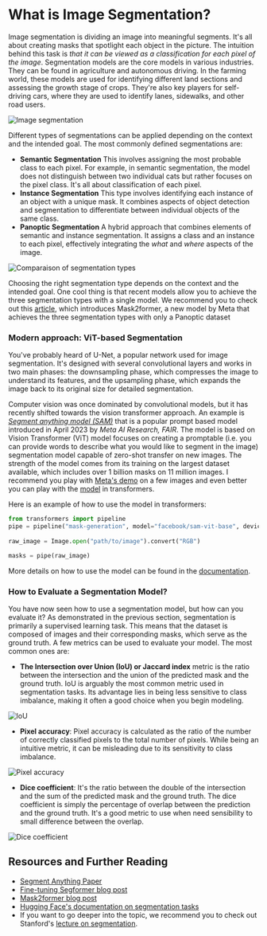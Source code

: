 # What is Image Segmentation? 

Image segmentation is dividing an image into meaningful segments. It's all about creating masks that spotlight each object in the picture. 
The intuition behind this task is *that it can be viewed as a classification for each pixel of the image*.
Segmentation models are the 
core models in various industries. They can be found in agriculture and autonomous driving. In the farming world, these models are used 
for identifying different land sections and assessing the growth stage of crops. They're also key players for self-driving cars, where 
they are used to identify lanes, sidewalks, and other road users.

![Image segmentation](https://huggingface.co/datasets/hf-vision/course-assets/blob/main/segmentation-example.png)

Different types of segmentations can be applied depending on the context and the intended goal.
The most commonly defined segmentations are:
- **Semantic Segmentation**  This involves assigning the most probable class to each pixel. For example, in semantic segmentation, 
the model does not distinguish between two individual cats but rather focuses on the pixel class. It's all about classification of 
each pixel.
- **Instance Segmentation** This type involves identifying each instance of an object with a unique mask. It combines aspects of 
object detection and segmentation to differentiate between individual objects of the same class.
- **Panoptic Segmentation** A hybrid approach that combines elements of semantic and instance segmentation. It assigns a class and 
an instance to each pixel, effectively integrating the *what* and *where* aspects of the image.

![Comparaison of segmentation types](https://huggingface.co/datasets/hf-vision/course-assets/blob/main/segmentation-types.png)

Choosing the right segmentation type depends on the context and the intended goal. One cool thing is that recent models allow you to achieve the three 
segmentation types with a single model. We recommend you to check out this [article](https://huggingface.co/blog/mask2former), which introduces Mask2former, 
a new model by Meta that achieves the three segmentation types with only a Panoptic dataset

### Modern approach: ViT-based Segmentation

You've probably heard of U-Net, a popular network used for image segmentation. It's designed with several convolutional layers and works 
in two main phases: the downsampling phase, which compresses the image to understand its features, and the upsampling phase, which expands 
the image back to its original size for detailed segmentation.

Computer vision was once dominated by convolutional models, but it has recently shifted towards the vision transformer approach. 
An example is *[Segment anything model (SAM)](https://arxiv.org/abs/2304.02643)* that is a popular prompt based model introduced 
in April 2023 by *Meta AI Research, FAIR*. The model is based on Vision Transformer (ViT) model focuses on creating a promptable 
(i.e. you can provide words to describe what you would like to segment in the image) segmentation model capable of 
zero-shot transfer on new images. The strength of the model comes from its training on the largest dataset available, which includes over 
1 billion masks on 11 million images. I recommend you play with [Meta's demo](https://segment-anything.com/) on a few images and even 
better you can play with the [model](https://huggingface.co/ybelkada/segment-anything) in transformers. 

Here is an example of how to use the model in transformers:
```python
from transformers import pipeline
pipe = pipeline("mask-generation", model="facebook/sam-vit-base", device=0)
 
raw_image = Image.open("path/to/image").convert("RGB")

masks = pipe(raw_image)
```

More details on how to use the model can be found in the [documentation](https://huggingface.co/docs/transformers/main/en/model_doc/sam).

### How to Evaluate a Segmentation Model?

You have now seen how to use a segmentation model, but how can you evaluate it? As demonstrated in the previous section, segmentation is 
primarily a supervised learning task. This means that the dataset is composed of images and their corresponding masks, which serve as the 
ground truth. A few metrics can be used to evaluate your model. The most common ones are:

- **The Intersection over Union (IoU) or Jaccard index** metric is the ratio between the intersection and the union of the predicted mask and the ground truth. 
IoU is arguably the most common metric used in segmentation tasks. Its advantage lies in being less sensitive to class imbalance, making 
it often a good choice when you begin modeling.

![IoU](https://huggingface.co/datasets/hf-vision/course-assets/blob/main/iou.png)

- **Pixel accuracy**: Pixel accuracy is calculated as the ratio of the number of correctly classified pixels to the total number of pixels. 
While being an intuitive metric, it can be misleading due to its sensitivity to class imbalance.

![Pixel accuracy](https://huggingface.co/datasets/hf-vision/course-assets/blob/main/pixel-accuracy.png)

- **Dice coefficient**: It's the ratio between the double of the intersection and the sum of the predicted mask and the ground truth.
The dice coefficient is simply the percentage of overlap between the prediction and the ground truth. It's a good metric to use when 
need sensibility to small difference between the overlap.

![Dice coefficient](https://huggingface.co/datasets/hf-vision/course-assets/blob/main/dice-coefficient.png)

## Resources and Further Reading

- [Segment Anything Paper](https://arxiv.org/abs/2304.02643)
- [Fine-tuning Segformer blog post](https://huggingface.co/blog/fine-tune-segformer)
- [Mask2former blog post](https://huggingface.co/blog/mask2former)
- [Hugging Face's documentation on segmentation tasks](https://huggingface.co/docs/transformers/main/tasks/semantic_segmentation)
- If you want to go deeper into the topic, we recommend you to check out Stanford's [lecture on segmentation](https://www.youtube.com/watch?v=nDPWywWRIRo).